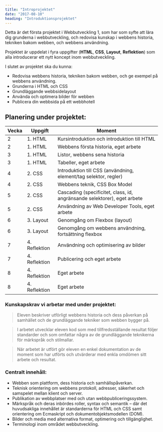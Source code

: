```yaml
---
title: "Introprojektet"
date: "2017-08-10"
heading: "Introduktionsprojektet"
---
```


Detta är det första projektet i Webbutveckling 1, som har som syfte att lära dig grunderna i webbutveckling, och redovisa kunskap i webbens historia, tekniken bakom webben, och webbens användning.

Projektet är uppdelat i fyra uppgifter (**HTML**, **CSS**, **Layout**, **Reflektion**) som alla introducerar ett nytt koncept inom webbutveckling.

I slutet av projektet ska du kunna:

- Redovisa webbens historia, tekniken bakom webben, och ge exempel på webbens användning.
- Grunderna i HTML och CSS
- Grundläggande webbsidelayout
- Använda och optimera bilder för webben
- Publicera din webbsida på ett webbhotell

## Planering under projektet:

| Vecka | Uppgift       | Moment                                                                   |
| ----- | ------------- | ------------------------------------------------------------------------ |
| 2     | 1. HTML       | Kursintroduktion och introduktion till HTML                              |
| 2     | 1. HTML       | Webbens första historia, eget arbete                                     |
| 3     | 1. HTML       | Listor, webbens sena historia                                            |
| 3     | 1. HTML       | Tabeller, eget arbete                                                    |
| 4     | 2. CSS        | Introduktion till CSS (användning, element/tag selektor, regler)         |
| 4     | 2. CSS        | Webbens teknik, CSS Box Model                                            |
| 5     | 2. CSS        | Cascading (specificitet, class, id, angränsande selektorer), eget arbete |
| 5     | 2. CSS        | Användning av Web Developer Tools, eget arbete                           |
| 6     | 3. Layout     | Genomgång om Flexbox (layout)                                            |
| 6     | 3. Layout     | Genomgång om webbens användning, fortsättning flexbox                    |
| 7     | 4. Reflektion | Användning och optimisering av bilder                                    |
| 7     | 4. Reflektion | Publicering och eget arbete                                              |
| 8     | 4. Reflektion | Eget arbete                                                              |
| 8     | 4. Reflektion | Eget arbete                                                              |

### Kunskapskrav vi arbetar med under projektet:

> Eleven beskriver utförligt webbens historia och dess påverkan på samhället och de grundläggande tekniker som webben bygger på.

> I arbetet utvecklar eleven kod som med tillfredsställande resultat följer standarder och som omfattar några av de grundläggande teknikerna för märkspråk och stilmallar.

> När arbetet är utfört gör eleven en enkel dokumentation av de moment som har utförts och utvärderar med enkla omdömen sitt arbete och resultat.

### Centralt innehåll:

- Webben som plattform, dess historia och samhällspåverkan.
- Teknisk orientering om webbens protokoll, adresser, säkerhet och samspelet mellan klient och server.
- Publikation av webbplatser med och utan webbpubliceringssystem.
- Märkspråk och deras inbördes roller, syntax och semantik – där det huvudsakliga innehållet är standarderna för HTML och CSS samt orientering om Ecmaskript och dokumentobjektsmodellen (DOM).
- Bilder och media med alternativa format, optimering och tillgänglighet.
- Terminologi inom området webbutveckling.
